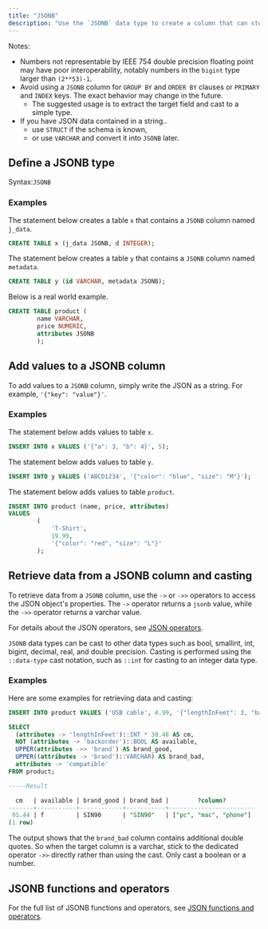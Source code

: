 ```yaml
---
title: "JSONB"
description: "Use the `JSONB` data type to create a column that can store JSON data."
---
```


Notes:

* Numbers not representable by IEEE 754 double precision floating point may have poor interoperability, notably numbers in the `bigint` type larger than `(2**53)-1`.
* Avoid using a `JSONB` column for `GROUP BY` and `ORDER BY` clauses or `PRIMARY` and `INDEX` keys. The exact behavior may change in the future.
   * The suggested usage is to extract the target field and cast to a simple type.
* If you have JSON data contained in a string..
   * use `STRUCT` if the schema is known,
   * or use `VARCHAR` and convert it into `JSONB` later.

## Define a JSONB type

Syntax:`JSONB`

### Examples

The statement below creates a table `x` that contains a `JSONB` column named `j_data`.

```sql
CREATE TABLE x (j_data JSONB, d INTEGER);
```

The statement below creates a table `y` that contains a `JSONB` column named `metadata`.

```sql
CREATE TABLE y (id VARCHAR, metadata JSONB);
```

Below is a real world example.

```sql
CREATE TABLE product (
        name VARCHAR,
        price NUMERIC,
        attributes JSONB
        );
```

## Add values to a JSONB column

To add values to a `JSONB` column, simply write the JSON as a string. For example, `'{"key": "value"}'`.

### Examples

The statement below adds values to table `x`.

```sql
INSERT INTO x VALUES ('{"a": 3, "b": 4}', 5);
```

The statement below adds values to table `y`.

```sql
INSERT INTO y VALUES ('ABCD1234', '{"color": "blue", "size": "M"}');
```

The statement below adds values to table `product`.

```sql
INSERT INTO product (name, price, attributes)
VALUES
        (
            'T-Shirt',
            19.99,
            '{"color": "red", "size": "L"}'
        );
```

## Retrieve data from a JSONB column and casting

To retrieve data from a `JSONB` column, use the `->` or `->>` operators to access the JSON object's properties. The `->` operator returns a `jsonb` value, while the `->>` operator returns a varchar value.

For details about the JSON operators, see [JSON operators](/docs/current/sql-function-json/#json-operators).

`JSONB` data types can be cast to other data types such as bool, smallint, int, bigint, decimal, real, and double precision. Casting is performed using the `::data-type` cast notation, such as `::int` for casting to an integer data type.

### Examples

Here are some examples for retrieving data and casting:

```sql
INSERT INTO product VALUES ('USB cable', 4.99, '{"lengthInFeet": 3, "backorder": true, "brand": "sin90", "compatible": ["pc", "mac", "phone"]}');

SELECT
  (attributes -> 'lengthInFeet')::INT * 30.48 AS cm,
  NOT (attributes -> 'backorder')::BOOL AS available,
  UPPER(attributes ->> 'brand') AS brand_good,
  UPPER((attributes -> 'brand')::VARCHAR) AS brand_bad,
  attributes -> 'compatible'
FROM product;

-----Result

  cm   | available | brand_good | brand_bad |        ?column?
-------+-----------+------------+-----------+------------------------
 91.44 | f         | SIN90      | "SIN90"   | ["pc", "mac", "phone"]
(1 row)

```

The output shows that the `brand_bad` column contains additional double quotes. So when the target column is a varchar, stick to the dedicated operator `->>` directly rather than using the cast. Only cast a boolean or a number.

## JSONB functions and operators

For the full list of JSONB functions and operators, see [JSON functions and operators](/docs/current/sql-function-json/).
